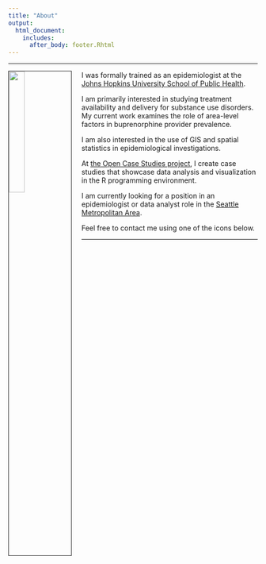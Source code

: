 ```yaml
---
title: "About"
output: 
  html_document:
    includes:
      after_body: footer.Rhtml
---
```


***

<img src="website_image.jpg" style="width:25%; border:1px solid; margin-right: 20px" align="left">

I was formally trained as an epidemiologist at the [Johns Hopkins University School of Public Health](https://www.jhsph.edu/).

I am primarily interested in studying treatment availability and delivery for substance use disorders. My current work examines the role of area-level factors in buprenorphine provider prevalence. 

I am also interested in the use of GIS and spatial statistics in epidemiological investigations. 

At [the Open Case Studies project](https://opencasestudies.github.io/), I create case studies that showcase data analysis and visualization in the R programming environment.

I am currently looking for a position in an epidemiologist or data analyst role in the [Seattle Metropolitan Area](https://en.wikipedia.org/wiki/Seattle_metropolitan_area?oldformat=true).

Feel free to contact me using one of the icons below.

***
